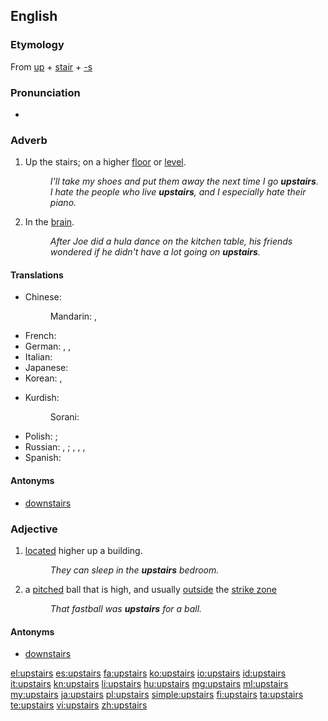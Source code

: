 ==English==

===Etymology===
From [[up]] + [[stair]] + [[-s]]

===Pronunciation===
* {{audio|en-us-upstairs.ogg|Audio (US)}}

===Adverb===
{{en-adv|[[further]] [[upstairs]]|[[furthest]] [[upstairs]]}}

# Up the stairs; on a higher [[floor]] or [[level]].
#: ''I'll take my shoes and put them away the next time I go '''upstairs'''.''
#: ''I hate the people who live '''upstairs''', and I especially hate their piano.''
# {{slang}} In the [[brain]].
#: ''After Joe did a hula dance on the kitchen table, his friends wondered if he didn't have a lot going on '''upstairs'''.''

====Translations====
{{trans-top|up the stairs; on a higher floor or level}}
* Chinese:
*: Mandarin: {{t|cmn|樓上|sc=Hani}}, {{t|cmn|楼上|tr=lóushàng|sc=Hani}}
* French: {{t|fr|au-dessus}}
* German: {{t+|de|treppauf}}, {{t|de|oben}}, {{t|de|nach oben}} {{qualifier|where to}}
* Italian: {{t-|it|di sopra}}
* Japanese: {{t|ja|階上|tr=かいじょう, gaijō|sc=Jpan}}
* Korean: {{t|ko|위층|tr=wicheung-e|alt=위층에|sc=Kore}}, {{t|ko|위층|tr=wicheung-euro|alt=위층으로|sc=Kore}} {{qualifier|where to}}
{{trans-mid}}
* Kurdish:
*: Sorani: {{t|ku|سه‌ره‌وه‌|tr=sarawa|sc=ku-Arab}}
* Polish: {{t|pl|na górze}} {{qualifier|where}}; {{t|pl|na górę}} {{qualifier|where to}}
* Russian: {{t+|ru|наверху|tr=naverxú|sc=Cyrl}} {{qualifier|where}}, {{t+|ru|вверху|tr=vverxú|sc=Cyrl}} {{qualifier|where}}; {{t+|ru|наверх|tr=navérx}} {{qualifier|where to}}, {{t+|ru|вверх|tr=vverx|sc=Cyrl}} {{qualifier|where to}}, {{t|ru|на верхний этаж|tr=na vérxnij etáž|sc=Cyrl}} {{qualifier|where to}}, {{t|ru|на верхнем этаже|tr=na vérxnem etažé|sc=Cyrl}} {{qualifier|where}}
* Spanish: {{t+|es|arriba}}
{{trans-bottom}}

====Antonyms====
* [[downstairs]]

===Adjective===
{{en-adj|[[further]] [[upstairs]]|[[furthest]] [[upstairs]]}}

# [[located]] higher up a building.
#: ''They can sleep in the '''upstairs''' bedroom.''
# {{baseball}} a [[pitched]] ball that is high, and usually [[outside]] the [[strike zone]]
#: ''That fastball was '''upstairs''' for a ball.''

====Antonyms====
* [[downstairs]]

[[el:upstairs]]
[[es:upstairs]]
[[fa:upstairs]]
[[ko:upstairs]]
[[io:upstairs]]
[[id:upstairs]]
[[it:upstairs]]
[[kn:upstairs]]
[[li:upstairs]]
[[hu:upstairs]]
[[mg:upstairs]]
[[ml:upstairs]]
[[my:upstairs]]
[[ja:upstairs]]
[[pl:upstairs]]
[[simple:upstairs]]
[[fi:upstairs]]
[[ta:upstairs]]
[[te:upstairs]]
[[vi:upstairs]]
[[zh:upstairs]]